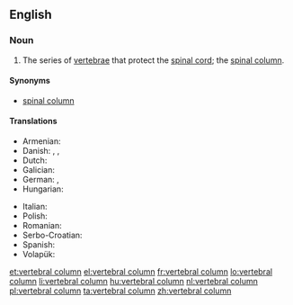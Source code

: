 ==English==

===Noun===
{{wikipedia}}
{{en-noun|head=[[vertebral]] [[column]]}}

# {{skeleton}} The series of [[vertebra]]e that protect the [[spinal cord]]; the [[spinal column]].

====Synonyms====
* [[spinal column]]

====Translations====
{{trans-top|vertebral column}}
* Armenian: {{t-|hy|ողնաշար|tr=oġnašar}}
* Danish: {{t-|da|hvirvelsøjle|c}}, {{t-|da|rygrad|c}}, {{t+|da|rygsøjle|c}}
* Dutch: {{t+|nl|wervelkolom|m}}
* Galician: {{t+|gl|columna vertebral|f}}
* German: {{t+|de|Wirbelsäule|f}}, {{t+|de|Rückgrat|n}}
* Hungarian: {{t+|hu|gerincoszlop}}
{{trans-mid}}
* Italian: {{t-|it|colonna vertebrale|f}}
* Polish: {{t+|pl|kręgosłup|m}}
* Romanian: {{t-|ro|coloană vertebrală|f}}
* Serbo-Croatian: {{t-|sh|kralježnica|f}}
* Spanish: {{t+|es|columna vertebral|f}}
* Volapük: {{t+|vo|bäkabom}}
{{trans-bottom}}

[[et:vertebral column]]
[[el:vertebral column]]
[[fr:vertebral column]]
[[lo:vertebral column]]
[[li:vertebral column]]
[[hu:vertebral column]]
[[nl:vertebral column]]
[[pl:vertebral column]]
[[ta:vertebral column]]
[[zh:vertebral column]]